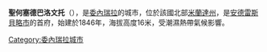 {{Coord|10|18|N|66|0|W|display=title}}

'''聖何塞德巴洛文托'''（{{lang-es|San José de Barlovento}}），是[[委內瑞拉|委內瑞拉]]的城市，位於該國北部[[米蘭達州|米蘭達州]]，是[[安德雷斯貝略市_(米蘭達州)|安德雷斯貝略市]]的首府，始建於1846年，海拔高度16米，受潮濕熱帶氣候影響。

{{Venezuela-geo-stub}}
[[Category:委內瑞拉城市|Category:委內瑞拉城市]]